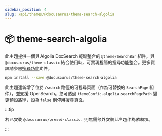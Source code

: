 ```yaml
---
sidebar_position: 4
slug: /api/themes/@docusaurus/theme-search-algolia
---
```


# 📦 theme-search-algolia

此主題提供一個與 Algolia DocSearch 輕鬆整合的 `@theme/SearchBar` 組件。與 `@docusaurus/theme-classic` 結合使用時，可實現極簡的搜尋功能整合。更多資訊請參閱[搜尋功能](../../search.mdx)文件。

```bash npm2yarn
npm install --save @docusaurus/theme-search-algolia
```

此主題還新增了位於 `/search` 路徑的可搜尋頁面（作為可替換的 `SearchPage` 組件），並支援 OpenSearch。您可透過 `themeConfig.algolia.searchPagePath` 變更預設路徑，設為 `false` 則停用搜尋頁面。

:::tip

若已安裝 `@docusaurus/preset-classic`，則無需額外安裝此主題作為依賴項。

:::